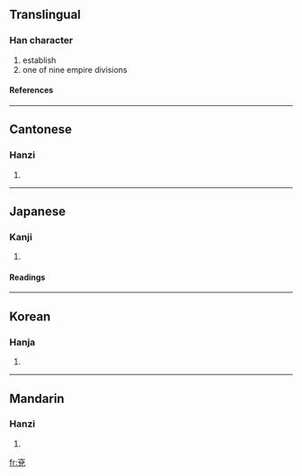{{see|兖}}

==Translingual==
===Han character===
{{Han char|rn=10|rad=儿|as=07|sn=9|four=0021<sub>6</sub>|canj=卜金口竹山 (YCRHU)}}
# establish
# one of nine empire divisions
====References====
{{Han ref|kx=0125.150|dkj=01375|dj=0265.150|hdz=10273.100|uh=5157|ud=20823|bh=AB5E|bd=43870}}
----
==Cantonese==
===Hanzi===
{{yue-hanzi|jyut=|y=yin5}}
# {{defn|Cantonese}}
----
==Japanese==
===Kanji===
{{ja-kanji|grade=|rs=儿07}}
# {{defn|Japanese}}
====Readings====
{{ja-readings|on=[[えん]] (en)|kun=[[くくる]] (kukuru), [[ただしい]] (tadashii), [[まこと]] (makoto)}}
----
==Korean==
===Hanja===
{{ko-hanja|hangeul=연|rv=yeon|mr=yŏn}}
# {{defn|Korean}}
----
==Mandarin==
===Hanzi===
{{cmn-hanzi|sim=兖|pin=[[yǎn]] ([[yan3]])|wg=yen<sup>3</sup>}}
# {{defn|Mandarin}}

[[fr:兗]]